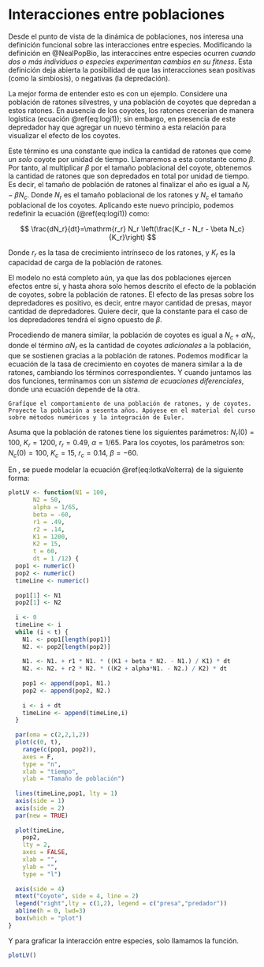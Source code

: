 # Interacciones entre poblaciones

Desde el punto de vista de la dinámica de poblaciones, nos interesa una definición funcional sobre las interacciones entre especies\index{I!interacciones entre especies}. Modificando la definición en @NealPopBio, las interaccines entre especies ocurren *cuando dos o más individuos o especies experimentan cambios en su fitness*. Esta definición deja abierta la posibilidad de que las interacciones sean positivas (como la simbiosis), o negativas (la depredación).

La mejor forma de entender esto es con un ejemplo. Considere una población de ratones silvestres, y una población de coyotes que depredan a estos ratones. En ausencia de los coyotes, los ratones crecerían de manera logística (ecuación \@ref(eq:logi1)); sin embargo, en presencia de este depredador hay que agregar un nuevo término a esta relación para visualizar el efecto de los coyotes.

Este término es una constante que indica la cantidad de ratones que come *un solo* coyote por unidad de tiempo. Llamaremos a esta constante como $\beta$. Por tanto, al multiplicar $\beta$ por el tamaño poblacional del coyote, obtenemos la cantidad de ratones que son depredados en total por unidad de tiempo. Es decir, el tamaño de población de ratones al finalizar el año es igual a $N_r - \beta N_c$. Donde $N_r$ es el tamaño poblacional de los ratones y $N_c$ el tamaño poblacional de los coyotes. Aplicando este nuevo principio, podemos redefinir la ecuación (\@ref(eq:logi1)) como:

$$
\frac{dN_r}{dt}=\mathrm{r_r} N_r \left(\frac{K_r - N_r - \beta N_c}{K_r}\right)
$$

Donde $r_r$ es la tasa de crecimiento intrínseco de los ratones, y $K_r$ es la capacidad de carga de la población de ratones.

El modelo no está completo aún, ya que las dos poblaciones ejercen efectos entre sí, y hasta ahora solo hemos descrito el efecto de la población de coyotes, sobre la población de ratones. El efecto de las presas sobre los depredadores es positivo, es decir, entre mayor cantidad de presas, mayor cantidad de depredadores. Quiere decir, que la constante para el caso de los depredadores tendrá el signo opuesto de $\beta$.

Procediendo de manera similar, la población de coyotes es igual a $N_c + \alpha N_r$, donde el término $\alpha N_r$ es la cantidad de coyotes *adicionales* a la población, que se sostienen gracias a la población de ratones. Podemos modificar la ecuación de la tasa de crecimiento en coyotes de manera similar a la de ratones, cambiando los términos correspondientes. Y cuando juntamos las dos funciones, terminamos con un *sistema de ecuaciones diferenciales*, donde una ecuación depende de la otra.

\begin{equation}
\begin{split}
\frac{dN_r}{dt} &= \mathrm{r_r} N_r \left(\frac{K_r - N_r + \beta N_c}{K_r}\right)\\
\frac{dN_c}{dt} &= \mathrm{r_c} N_c \left(\frac{K_c - N_c + \alpha N_r}{K_c}\right)\\
\end{split}
(\#eq:lotkaVolterra)
\end{equation}

\vspace{1cm}

```example
Grafíque el comportamiento de una población de ratones, y de coyotes. Proyecte la población a sesenta años. Apóyese en el material del curso sobre métodos numéricos y la integración de Euler.
```

Asuma que la población de ratones tiene los siguientes parámetros: $N_r(0) = 100$, $K_r = 1200$, $r_r = 0.49$, $\alpha = 1/65$. Para los coyotes, los parámetros son:  $N_c(0) = 100$, $K_c = 15$, $r_c = 0.14$, $\beta = -60$.

En \textsf{R}, se puede modelar la ecuación \@ref(eq:lotkaVolterra) de la siguiente forma:

```r
plotLV <- function(N1 = 100,
       N2 = 50,
       alpha = 1/65,
       beta = -60,
       r1 = .49,
       r2 = .14,
       K1 = 1200,
       K2 = 15,
       t = 60,
       dt = 1 /12) {
  pop1 <- numeric()
  pop2 <- numeric()
  timeLine <- numeric()
  
  pop1[1] <- N1
  pop2[1] <- N2
  
  i <- 0
  timeLine <- i
  while (i < t) {
    N1. <- pop1[length(pop1)]
    N2. <- pop2[length(pop2)]
    
    N1. <- N1. + r1 * N1. * ((K1 + beta * N2. - N1.) / K1) * dt
    N2. <- N2. + r2 * N2. * ((K2 + alpha*N1. - N2.) / K2) * dt
    
    pop1 <- append(pop1, N1.)
    pop2 <- append(pop2, N2.)
    
    i <- i + dt
    timeLine <- append(timeLine,i)
  }
  
  par(oma = c(2,2,1,2))
  plot(c(0, t),
    range(c(pop1, pop2)),
    axes = F,
    type = "n",
    xlab = "tiempo",
    ylab = "Tamaño de población")
  
  lines(timeLine,pop1, lty = 1)
  axis(side = 1)
  axis(side = 2)
  par(new = TRUE)
  
  plot(timeLine,
    pop2,
    lty = 2,
    axes = FALSE,
    xlab = "",
    ylab = "",
    type = "l")
  
  axis(side = 4)
  mtext("Coyote", side = 4, line = 2)
  legend("right",lty = c(1,2), legend = c("presa","predador"))
  abline(h = 0, lwd=3)
  box(which = "plot")
}
```

Y para graficar la interacción entre especies, solo llamamos la función.

```r
plotLV()
```

